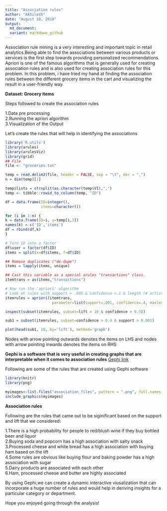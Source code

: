 ```yaml
---
title: "Association rules"
author: "Akhilesh"
date: "August 18, 2018"
output: 
  md_document:
  variant: markdown_github
---
```


Association rule mining is a very interesting and important topic in retail analytics.Being able to find the associations between various products or services is the first step towards providing personalized recommendations.  
Apriori is one of the famous algorithms that is generally used for creating association rules and is also used for creating association rules for this problem. In this problem, i have tried my hand at finding the association rules between the different grocery items in the cart and visualizing the result in a user-friendly way.  

**Dataset: Grocery items**

Steps followed to create the association rules  

1.Data pre processing  
2.Running the apriori algorithm  
3.Visualization of the Output  

Let's create the rules that will help in identifying the associations     

```r
library('R.utils')
library(arules)
library(arulesViz)
library(grid)
## File
file <- "groceries.txt"

temp = read.delim2(file, header = FALSE, sep = "\t", dec = ",")
n = dim(temp)[1]

temp$lists = strsplit(as.character(temp$V1),",")
temp <- tibble::rowid_to_column(temp, "ID")

df = data.frame(ID=integer(),
                items=character())

for (i in 1:n) {
k = data.frame(ID=i, y=temp[i,3])
names(k) = c('ID','items')
df = rbind(df,k)
}

# Turn ID into a factor
df$user = factor(df$ID)
items = split(x=df$items, f=df$ID)

## Remove duplicates ("de-dupe")
items = lapply(items, unique)

## Cast this variable as a special arules "transactions" class.
itemtrans = as(items,"transactions")

# Now run the 'apriori' algorithm
# Look at rules with support > .005 & confidence >.1 & length (# artists) <= 5
itemrules = apriori(itemtrans, 
                     parameter=list(support=.001, confidence=.4, maxlen=10))

inspect(subset(itemrules, subset=lift > 10 & confidence > 0.5))

sub1 = subset(itemrules, subset=confidence > 0.4 & support > 0.001)

plot(head(sub1, 10, by='lift'), method='graph')

```
Nodes with arrow pointing outwards denotes the items on LHS and nodes with arrow pointing inwards denotes the items on RHS  

**Gephi is a software that is very useful in creating graphs that are interpretable when it comes to association rules** [Gephi link](https://gephi.org/)

Following are some of the rules that are created using Gephi software  

```r

library(knitr)
library(png)

myimages<-list.files("association_files", pattern = ".png", full.names = TRUE)
include_graphics(myimages)
```


**Association rules**  

Following are the rules that came out to be siginificant based on the support and lift that we considered:  

1.There is a high probability for people to red/blush wine if they buy bottled beer and liquor  
2.Buying soda and popcorn has a high association with salty snack  
3.Processed cheese and white bread has a high association with buying ham based on the lift   
4.Some rules are obvious like buying flour and baking powder has a high association with sugar  
5.Dairy products are associated with each other    
6.Ham, processed cheese and butter are highly associated  

By using Gephi,we can create a dynamic interactive viusalization that can incorporate a huge number of rules and would help in deriving insights for a particular category or department.  

Hope you enjoyed going through the analysis!

